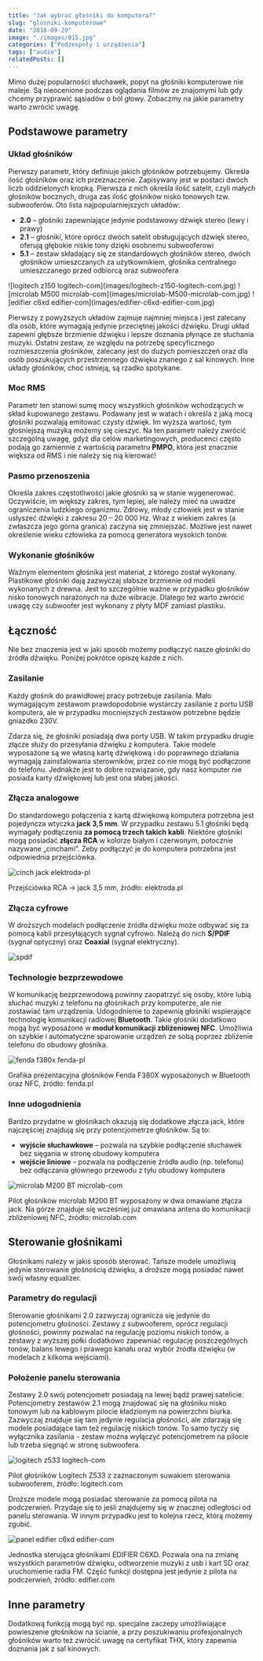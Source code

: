 ```yaml
---
title: "Jak wybrać głośniki do komputera?"
slug: "glosniki-komputerowe"
date: "2018-09-29"
image: "./images/015.jpg"
categories: ["Podzespoły i urządzenia"]
tags: ["audio"]
relatedPosts: []
---
```


Mimo dużej popularności słuchawek, popyt na głośniki komputerowe nie maleje. Są nieocenione podczas oglądania filmów ze znajomymi lub gdy chcemy przyprawić sąsiadów o ból głowy. Zobaczmy na jakie parametry warto zwrócić uwagę.

## Podstawowe parametry

### Układ głośników

Pierwszy parametr, który definiuje jakich głośników potrzebujemy. Określa ilość głośników oraz ich przeznaczenie. Zapisywany jest w postaci dwóch liczb oddzielonych kropką. Pierwsza z nich określa ilość satelit, czyli małych głośników bocznych, druga zaś ilość głośników nisko tonowych tzw. subwooferów. Oto lista najpopularniejszych układów:

- **2.0** – głośniki zapewniające jedynie podstawowy dźwięk stereo (lewy i prawy)
- **2.1** – głośniki, które oprócz dwóch satelit obsługujących dźwięk stereo, oferują głębokie niskie tony dzięki osobnemu subwooferowi
- **5.1** – zestaw składający się ze standardowych głośników stereo, dwóch głośników umieszczanych za użytkownikiem, głośnika centralnego umieszczanego przed odbiorcą oraz subwoofera

<Gallery>
![logitech z150 logitech-com](images/logitech-z150-logitech-com.jpg)
![microlab M500 microlab-com](images/microlab-M500-microlab-com.jpg)
![edifier c6xd edifier-com](images/edifier-c6xd-edifier-com.jpg)
</Gallery>

Pierwszy z powyższych układów zajmuje najmniej miejsca i jest zalecany dla osób, które wymagają jedynie przeciętnej jakości dźwięku. Drugi układ zapewni głębsze brzmienie dźwięku i lepsze doznania płynące ze słuchania muzyki. Ostatni zestaw, ze względu na potrzebę specyficznego rozmieszczenia głośników, zalecany jest do dużych pomieszczeń oraz dla osób poszukujących przestrzennego dźwięku znanego z sal kinowych. Inne układy głośników, choć istnieją, są rzadko spotykane.

### Moc RMS

Parametr ten stanowi sumę mocy wszystkich głośników wchodzących w skład kupowanego zestawu. Podawany jest w watach i określa z jaką mocą głośniki pozwalają emitować czysty dźwięk. Im wyższa wartość, tym głośniejszą muzyką możemy się cieszyć. Na ten parametr należy zwrócić szczególną uwagę, gdyż dla celów marketingowych, producenci często podają go zamiennie z wartością parametru **PMPO**, która jest znacznie większa od RMS i nie należy się nią kierować!

### Pasmo przenoszenia

Określa zakres częstotliwości jakie głośniki są w stanie wygenerować. Oczywiście, im większy zakres, tym lepiej, ale należy mieć na uwadze ograniczenia ludzkiego organizmu. Zdrowy, młody człowiek jest w stanie usłyszeć dźwięki z zakresu 20 – 20 000 Hz. Wraz z wiekiem zakres (a zwłaszcza jego górna granica) zaczyna się zmniejszać. Możliwe jest nawet określenie wieku człowieka za pomocą generatora wysokich tonów.

### Wykonanie głośników

Ważnym elementem głośnika jest materiał, z którego został wykonany. Plastikowe głośniki dają zazwyczaj słabsze brzmienie od modeli wykonanych z drewna. Jest to szczególnie ważne w przypadku głośników nisko tonowych narażonych na duże wibracje. Dlatego też warto zwrócić uwagę czy subwoofer jest wykonany z płyty MDF zamiast plastiku.

## Łączność

Nie bez znaczenia jest w jaki sposób możemy podłączyć nasze głośniki do źródła dźwięku. Poniżej pokrótce opiszę każde z nich.

### Zasilanie

Każdy głośnik do prawidłowej pracy potrzebuje zasilania. Mało wymagającym zestawom prawdopodobnie wystarczy zasilanie z portu USB komputera, ale w przypadku mocniejszych zestawów potrzebne będzie gniazdko 230V.

<InfoBlock>Zdarza się, że głośniki posiadają dwa porty USB. W takim przypadku drugie złącze służy do przesyłania dźwięku z komputera. Takie modele wyposażone są we własną kartę dźwiękową i do poprawnego działania wymagają zainstalowania sterowników, przez co nie mogą być podłączone do telefonu. Jednakże jest to dobre rozwiązanie, gdy nasz komputer nie posiada karty dźwiękowej lub jest ona słabej jakości.</InfoBlock>

### Złącza analogowe

Do standardowego połączenia z kartą dźwiękową komputera potrzebna jest pojedyncza wtyczka **jack 3,5 mm**. W przypadku zestawu 5.1 głośniki będą wymagały podłączenia **za pomocą trzech takich kabli**. Niektóre głośniki mogą posiadać **złącza RCA** w kolorze białym i czerwonym, potocznie nazywane „cinchami”. Żeby podłączyć je do komputera potrzebna jest odpowiednia przejściówka.

![cinch jack elektroda-pl](images/cinch-jack-elektroda-pl.jpg)

<ImageDescription>Przejściówka RCA -> jack 3,5 mm, źródło: elektroda.pl</ImageDescription>

### Złącza cyfrowe

W droższych modelach podłączenie źródła dźwięku może odbywać się za pomocą kabli przesyłających sygnał cyfrowo. Należą do nich **S/PDIF** (sygnał optyczny) oraz **Coaxial** (sygnał elektryczny).

![spdif](images/spdif.jpg)

### Technologie bezprzewodowe

W komunikację bezprzewodową powinny zaopatrzyć się osoby, które lubią słuchać muzyki z telefonu na głośnikach przy komputerze, ale nie zostawiać tam urządzenia. Udogodnienie to zapewnią głośniki wspierające technologię komunikacji radiowej **Bluetooth**. Takie głośniki dodatkowo mogą być wyposażone w **moduł komunikacji zbliżeniowej NFC**. Umożliwia on szybkie i automatyczne sparowanie urządzeń ze sobą poprzez zbliżenie telefonu do obudowy głośnika.

![fenda f380x fenda-pl](images/fenda-f380x-fenda-pl.jpg)

<ImageDescription>Grafika prezentacyjna głośników Fenda F380X wyposażonych w Bluetooth oraz NFC, źródło: fenda.pl</ImageDescription>

### Inne udogodnienia

Bardzo przydatne w głośnikach okazują się dodatkowe złącza jack, które najczęściej znajdują się przy potencjometrze głośników. Są to:

- **wyjście słuchawkowe** – pozwala na szybkie podłączenie słuchawek bez sięgania w stronę obudowy komputera
- **wejście liniowe** – pozwala na podłączenie źródła audio (np. telefonu) bez odłączania głównego przewodu z tyłu obudowy komputera

![microlab M200 BT microlab-com](images/microlab-M200-BT-microlab-com.jpg)

<ImageDescription>Pilot głośników microlab M200 BT wyposażony w dwa omawiane złącza jack. Na górze znajduje się wcześniej już omawiana antena do komunikacji zbliżeniowej NFC, źródło: microlab.com</ImageDescription>

## Sterowanie głośnikami

Głośnikami należy w jakiś sposób sterować. Tańsze modele umożliwią jedynie sterowanie głośnością dźwięku, a droższe mogą posiadać nawet swój własny equalizer.

### Parametry do regulacji

Sterowanie głośnikami 2.0 zazwyczaj ogranicza się jedynie do potencjometru głośności. Zestawy z subwooferem, oprócz regulacji głośności, powinny pozwalać na regulację poziomu niskich tonów, a zestawy z wyższej półki dodatkowo zapewniać regulację poszczególnych tonów, balans lewego i prawego kanału oraz wybór źródła dźwięku (w modelach z kilkoma wejściami).

### Położenie panelu sterowania

Zestawy 2.0 swój potencjometr posiadają na lewej bądź prawej satelicie. Potencjometry zestawów 2.1 mogą znajdować się na głośniku nisko tonowym lub na kablowym pilocie kładzionym na powierzchni biurka. Zazwyczaj znajduje się tam jedynie regulacja głośności, ale zdarzają się modele posiadające tam też regulację niskich tonów. To samo tyczy się wyłącznika zasilania - zestaw można wyłączyć potencjometrem na pilocie lub trzeba sięgnąć w stronę subwoofera.

![logitech z533 logitech-com](images/logitech-z533-logitech-com.jpg)

<ImageDescription>Pilot głośników Logitech Z533 z zaznaczonym suwakiem sterowania subwooferem, źródło: logitech.com</ImageDescription>

Droższe modele mogą posiadać sterowanie za pomocą pilota na podczerwień. Przydaje się to jeśli znajdujemy się w znacznej odległości od panelu sterowania. W innym przypadku jest to kolejna rzecz, którą możemy zgubić.

![panel edifier c6xd edifier-com](images/panel-edifier-c6xd-edifier-com.jpeg)

<ImageDescription>Jednostka sterująca głośnikami EDIFIER C6XD. Pozwala ona na zmianę wszystkich parametrów dźwięku, odtworzenie muzyki z usb i kart SD oraz uruchomienie radia FM. Część funkcji dostępna jest jedynie z pilota na podczerwień, źródło: edifier.com</ImageDescription>

## Inne parametry

Dodatkową funkcją mogą być np. specjalne zaczepy umożliwiające powieszenie głośników na ścianie, a przy poszukiwaniu profesjonalnych głośników warto też zwrócić uwagę na certyfikat THX, który zapewnia doznania jak z sal kinowych.
